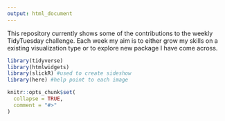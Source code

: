 ```yaml
---
output: html_document
---
```


This repository currently shows some of the contributions to the weekly TidyTuesday challenge. Each week my aim is to either grow my skills on a existing visualization type or to explore new package I have come across. 

```r
library(tidyverse)
library(htmlwidgets)
library(slickR) #used to create sideshow
library(here) #help point to each image

knitr::opts_chunk$set(
  collapse = TRUE,
  comment = "#>"
)

```